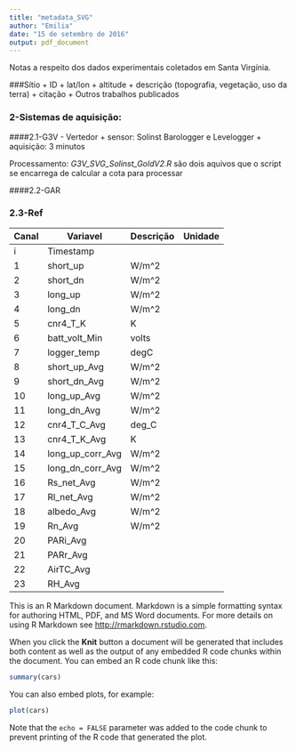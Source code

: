 ```yaml
---
title: "metadata_SVG"
author: "Emilia"
date: "15 de setembro de 2016"
output: pdf_document
---
```


Notas a respeito dos dados experimentais coletados em Santa Virgínia.

###Sítio
+ ID
+ lat/lon
+ altitude
+ descrição (topografia, vegetação, uso da terra)
+ citação
+ Outros trabalhos publicados

### 2-Sistemas de aquisição:
####2.1-G3V - Vertedor
+ sensor: Solinst Barologger e Levelogger
+ aquisição: 3 minutos 

Processamento:
*G3V_SVG_Solinst_GoldV2.R*
são dois aquivos que o script se encarrega de calcular a cota para processar

####2.2-GAR


### 2.3-Ref

Canal|Variavel|Descrição|Unidade
-----|--------|---------|-------
i| Timestamp |
1| short_up	| W/m^2
2| short_dn	| W/m^2
3| long_up	| W/m^2
4| long_dn	| W/m^2
5| cnr4_T_K	| K
6| batt_volt_Min | volts
7| logger_temp | degC
8| short_up_Avg	| W/m^2
9| short_dn_Avg	| W/m^2
10| long_up_Avg	| W/m^2
11| long_dn_Avg	| W/m^2
12|	cnr4_T_C_Avg | deg_C
13|	cnr4_T_K_Avg | K
14|	long_up_corr_Avg | W/m^2
15|	long_dn_corr_Avg | W/m^2
16|	Rs_net_Avg | W/m^2
17|	Rl_net_Avg | W/m^2
18|	albedo_Avg | W/m^2
19|	Rn_Avg | W/m^2
20|	PARi_Avg | 	
21|	PARr_Avg | 	
22|	AirTC_Avg | 	
23|	RH_Avg | 



This is an R Markdown document. Markdown is a simple formatting syntax for authoring HTML, PDF, and MS Word documents. For more details on using R Markdown see <http://rmarkdown.rstudio.com>.

When you click the **Knit** button a document will be generated that includes both content as well as the output of any embedded R code chunks within the document. You can embed an R code chunk like this:

```r
summary(cars)
```

You can also embed plots, for example:

```r
plot(cars)
```

Note that the `echo = FALSE` parameter was added to the code chunk to prevent printing of the R code that generated the plot.
